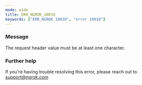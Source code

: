 ```yaml
---
mode: wide
title: ERR_NGROK_10010
keywords: ["ERR_NGROK_10010", "error 10010"]
---
```


### Message

The request header value must be at least one character.

### Further help

If you're having trouble resolving this error, please reach out to [support@ngrok.com](mailto:support@ngrok.com?subject=Help%20with%20ERR_NGROK_10010)
